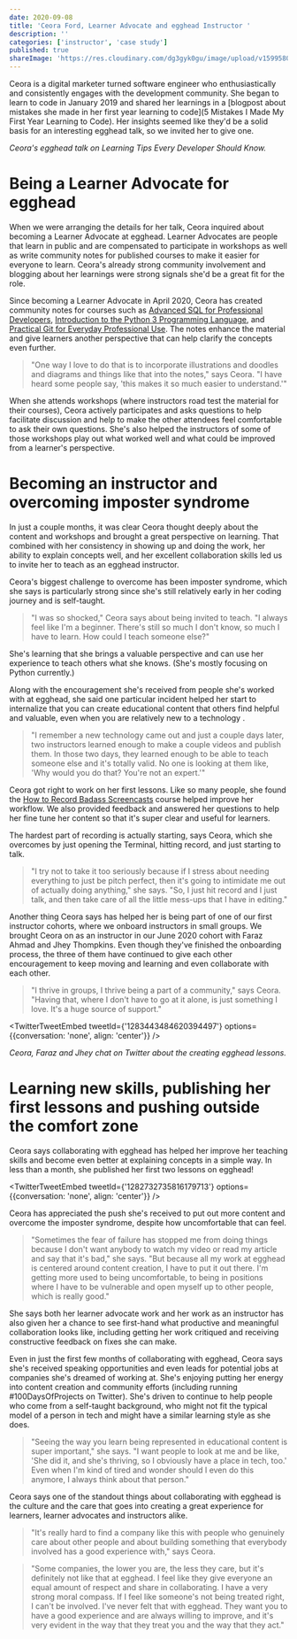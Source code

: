 ```yaml
---
date: 2020-09-08
title: 'Ceora Ford, Learner Advocate and egghead Instructor '
description: ''
categories: ['instructor', 'case study']
published: true
shareImage: 'https://res.cloudinary.com/dg3gyk0gu/image/upload/v1599580434/og-image-assets/case-study-ceora-ford.png'
---
```


Ceora is a digital marketer turned software engineer who enthusiastically and consistently engages with the development community. She began to learn to code in January 2019 and shared her learnings in a [blogpost about mistakes she made in her first year learning to code](5 Mistakes I Made My First Year Learning to Code). Her insights seemed like they'd be a solid basis for an interesting egghead talk, so we invited her to give one.

<ResponsiveEmbed src="https://egghead.io/lessons/egghead-egghead-talks-learning-tips-every-developer-should-know/embed" />

_Ceora's egghead talk on Learning Tips Every Developer Should Know._

# Being a Learner Advocate for egghead

When we were arranging the details for her talk, Ceora inquired about becoming a Learner Advocate at egghead. Learner Advocates are people that learn in public and are compensated to participate in workshops as well as write community notes for published courses to make it easier for everyone to learn. Ceora's already strong community involvement and blogging about her learnings were strong signals she'd be a great fit for the role.

Since becoming a Learner Advocate in April 2020, Ceora has created community notes for courses such as [Advanced SQL for Professional Developers](https://github.com/eggheadio/eggheadio-course-notes/tree/master/advanced-sql-for-professional-developers), [Introduction to the Python 3 Programming Language](https://github.com/eggheadio-projects/introduction-to-the-python-3-programming-language-notes), and [Practical Git for Everyday Professional Use](https://github.com/eggheadio-projects/practical-git-for-everyday-professional-use-notes). The notes enhance the material and give learners another perspective that can help clarify the concepts even further.

> "One way I love to do that is to incorporate illustrations and doodles and diagrams and things like that into the notes," says Ceora. "I have heard some people say, 'this makes it so much easier to understand.'"

When she attends workshops (where instructors road test the material for their courses), Ceora actively participates and asks questions to help facilitate discussion and help to make the other attendees feel comfortable to ask their own questions. She's also helped the instructors of some of those workshops play out what worked well and what could be improved from a learner's perspective.

# Becoming an instructor and overcoming imposter syndrome

In just a couple months, it was clear Ceora thought deeply about the content and workshops and brought a great perspective on learning. That combined with her consistency in showing up and doing the work, her ability to explain concepts well, and her excellent collaboration skills led us to invite her to teach as an egghead instructor.

Ceora's biggest challenge to overcome has been imposter syndrome, which she says is particularly strong since she's still relatively early in her coding journey and is self-taught.

> "I was so shocked," Ceora says about being invited to teach. "I always feel like I'm a beginner. There's still so much I don't know, so much I have to learn. How could I teach someone else?"

She's learning that she brings a valuable perspective and can use her experience to teach others what she knows. (She's mostly focusing on Python currently.)

Along with the encouragement she's received from people she's worked with at egghead, she said one particular incident helped her start to internalize that you can create educational content that others find helpful and valuable, even when you are relatively new to a technology .

> "I remember a new technology came out and just a couple days later, two instructors learned enough to make a couple videos and publish them. In those two days, they learned enough to be able to teach someone else and it's totally valid. No one is looking at them like, 'Why would you do that? You're not an expert.'"

Ceora got right to work on her first lessons. Like so many people, she found the [How to Record Badass Screencasts](https://egghead.io/courses/record-badass-screencasts-for-egghead-io) course helped improve her workflow. We also provided feedback and answered her questions to help her fine tune her content so that it's super clear and useful for learners.

The hardest part of recording is actually starting, says Ceora, which she overcomes by just opening the Terminal, hitting record, and just starting to talk.

> "I try not to take it too seriously because if I stress about needing everything to just be pitch perfect, then it's going to intimidate me out of actually doing anything," she says. "So, I just hit record and I just talk, and then take care of all the little mess-ups that I have in editing."

Another thing Ceora says has helped her is being part of one of our first instructor cohorts, where we onboard instructors in small groups. We brought Ceora on as an instructor in our June 2020 cohort with Faraz Ahmad and Jhey Thompkins. Even though they've finished the onboarding process, the three of them have continued to give each other encouragement to keep moving and learning and even collaborate with each other.

> "I thrive in groups, I thrive being a part of a community," says Ceora. "Having that, where I don't have to go at it alone, is just something I love. It's a huge source of support."

<TwitterTweetEmbed
  tweetId={'1283443484620394497'}
  options={{conversation: 'none', align: 'center'}}
/>

_Ceora, Faraz and Jhey chat on Twitter about the creating egghead lessons._

# Learning new skills, publishing her first lessons and pushing outside the comfort zone

Ceora says collaborating with egghead has helped her improve her teaching skills and become even better at explaining concepts in a simple way. In less than a month, she published her first two lessons on egghead!

<TwitterTweetEmbed
  tweetId={'1282732735816179713'}
  options={{conversation: 'none', align: 'center'}}
/>

Ceora has appreciated the push she's received to put out more content and overcome the imposter syndrome, despite how uncomfortable that can feel.

> "Sometimes the fear of failure has stopped me from doing things because I don't want anybody to watch my video or read my article and say that it's bad," she says. "But because all my work at egghead is centered around content creation, I have to put it out there. I'm getting more used to being uncomfortable, to being in positions where I have to be vulnerable and open myself up to other people, which is really good."

She says both her learner advocate work and her work as an instructor has also given her a chance to see first-hand what productive and meaningful collaboration looks like, including getting her work critiqued and receiving constructive feedback on fixes she can make.

Even in just the first few months of collaborating with egghead, Ceora says she's received speaking opportunities and even leads for potential jobs at companies she's dreamed of working at. She's enjoying putting her energy into content creation and community efforts (including running #100DaysOfProjects on Twitter). She's driven to continue to help people who come from a self-taught background, who might not fit the typical model of a person in tech and might have a similar learning style as she does.

> "Seeing the way you learn being represented in educational content is super important," she says. "I want people to look at me and be like, 'She did it, and she's thriving, so I obviously have a place in tech, too.' Even when I'm kind of tired and wonder should I even do this anymore, I always think about that person."

Ceora says one of the standout things about collaborating with egghead is the culture and the care that goes into creating a great experience for learners, learner advocates and instructors alike.

> "It's really hard to find a company like this with people who genuinely care about other people and about building something that everybody involved has a good experience with," says Ceora.

> "Some companies, the lower you are, the less they care, but it's definitely not like that at egghead. I feel like they give everyone an equal amount of respect and share in collaborating. I have a very strong moral compass. If I feel like someone's not being treated right, I can't be involved. I've never felt that with egghead. They want you to have a good experience and are always willing to improve, and it's very evident in the way that they treat you and the way that they act."
